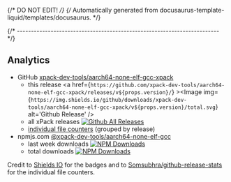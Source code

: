 {/* DO NOT EDIT! */}
{/* Automatically generated from docusaurus-template-liquid/templates/docusaurus. */}


{/* ------------------------------------------------------------------------ */}

## Analytics

- GitHub [xpack-dev-tools/aarch64-none-elf-gcc-xpack](https://github.com/xpack-dev-tools/aarch64-none-elf-gcc-xpack/)
  - this release <a href={`https://github.com/xpack-dev-tools/aarch64-none-elf-gcc-xpack/releases/v${props.version}/`} ><Image img={`https://img.shields.io/github/downloads/xpack-dev-tools/aarch64-none-elf-gcc-xpack/v${props.version}/total.svg`} alt='Github Release' /></a>
  - all xPack releases [![Github All Releases](https://img.shields.io/github/downloads/xpack-dev-tools/aarch64-none-elf-gcc-xpack/total.svg)](https://github.com/xpack-dev-tools/aarch64-none-elf-gcc-xpack/releases)
  - [individual file counters](https://somsubhra.github.io/github-release-stats/?username=xpack-dev-tools&repository=aarch64-none-elf-gcc-xpack) (grouped by release)
- npmjs.com [@xpack-dev-tools/aarch64-none-elf-gcc](https://www.npmjs.com/package/@xpack-dev-tools/aarch64-none-elf-gcc)
  - last week downloads [![NPM Downloads](https://img.shields.io/npm/dw/%40xpack-dev-tools%2Faarch64-none-elf-gcc)](https://www.npmjs.com/package/@xpack-dev-tools/aarch64-none-elf-gcc/)
  - total downloads [![NPM Downloads](https://img.shields.io/npm/d18m/%40xpack-dev-tools%2Faarch64-none-elf-gcc)](https://www.npmjs.com/package/@xpack-dev-tools/aarch64-none-elf-gcc/)

Credit to [Shields IO](https://shields.io) for the badges and to
[Somsubhra/github-release-stats](https://github.com/Somsubhra/github-release-stats)
for the individual file counters.
